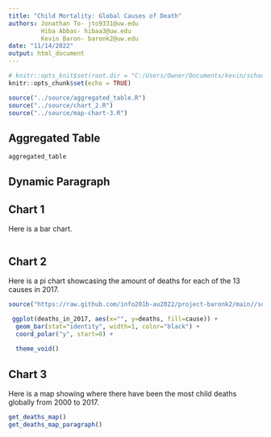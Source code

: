 ```yaml
---
title: "Child Mortality: Global Causes of Death"
authors: Jonathan To- jto9331@uw.edu
         Hiba Abbas- hibaa3@uw.edu
         Kevin Baron- baronk2@uw.edu
date: "11/14/2022"
output: html_document
---
```


```r
# knitr::opts_knit$set(root.dir = "C:/Users/Owner/Documents/kevin/school/university_of_washington/Informatics/2022-2023/Autumn_2022/Info_201/Projects/project-01/project-baronk2/docs")
knitr::opts_chunk$set(echo = TRUE)
```


```r
source("../source/aggregated_table.R")
source("../source/chart_2.R")
source("../source/map-chart-3.R")
```


## Aggregated Table

```r
aggregated_table
```



## Dynamic Paragraph





## Chart 1

Here is a bar chart.

```r


```



## Chart 2

Here is a pi chart showcasing the amount of deaths for each of the 13 causes in 2017.

```r
source("https://raw.github.com/info201b-au2022/project-baronk2/main//source/chart_2.R")

 ggplot(deaths_in_2017, aes(x="", y=deaths, fill=cause)) +
  geom_bar(stat="identity", width=1, color="black") +
  coord_polar("y", start=0) +
  
  theme_void()

```


## Chart 3

Here is a map showing where there have been the most child deaths globally from
2000 to 2017.


```r
get_deaths_map()
get_deaths_map_paragraph()
```
